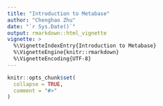 ```yaml
---
title: "Introduction to Metabase"
author: "Chenghao Zhu"
date: "`r Sys.Date()`"
output: rmarkdown::html_vignette
vignette: >
  %\VignetteIndexEntry{Introduction to Metabase}
  %\VignetteEngine{knitr::rmarkdown}
  %\VignetteEncoding{UTF-8}
---
```


```r
knitr::opts_chunk$set(
  collapse = TRUE,
  comment = "#>"
)
```


